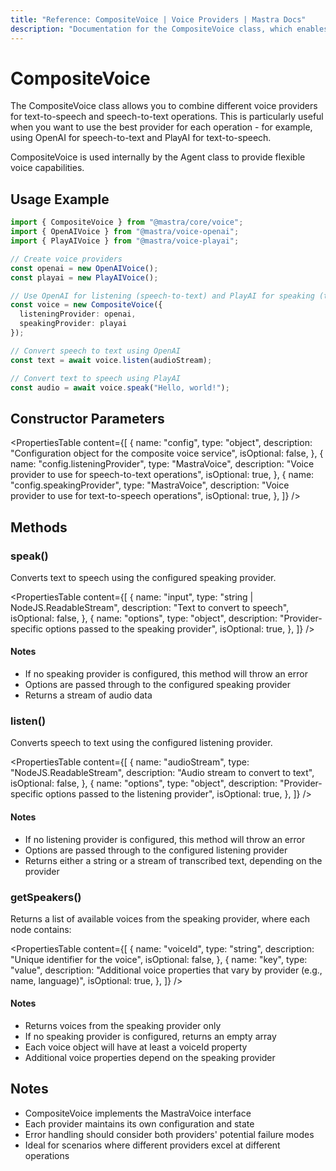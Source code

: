 ```yaml
---
title: "Reference: CompositeVoice | Voice Providers | Mastra Docs"
description: "Documentation for the CompositeVoice class, which enables combining multiple voice providers for flexible text-to-speech and speech-to-text operations."
---
```


# CompositeVoice

The CompositeVoice class allows you to combine different voice providers for text-to-speech and speech-to-text operations. This is particularly useful when you want to use the best provider for each operation - for example, using OpenAI for speech-to-text and PlayAI for text-to-speech.

CompositeVoice is used internally by the Agent class to provide flexible voice capabilities.

## Usage Example

```typescript
import { CompositeVoice } from "@mastra/core/voice";
import { OpenAIVoice } from "@mastra/voice-openai";
import { PlayAIVoice } from "@mastra/voice-playai";

// Create voice providers
const openai = new OpenAIVoice();
const playai = new PlayAIVoice();

// Use OpenAI for listening (speech-to-text) and PlayAI for speaking (text-to-speech)
const voice = new CompositeVoice({
  listeningProvider: openai,
  speakingProvider: playai
});

// Convert speech to text using OpenAI
const text = await voice.listen(audioStream);

// Convert text to speech using PlayAI
const audio = await voice.speak("Hello, world!");
```

## Constructor Parameters

<PropertiesTable
  content={[
    {
      name: "config",
      type: "object",
      description: "Configuration object for the composite voice service",
      isOptional: false,
    },
    {
      name: "config.listeningProvider",
      type: "MastraVoice",
      description: "Voice provider to use for speech-to-text operations",
      isOptional: true,
    },
    {
      name: "config.speakingProvider",
      type: "MastraVoice",
      description: "Voice provider to use for text-to-speech operations",
      isOptional: true,
    },
  ]}
/>

## Methods

### speak()

Converts text to speech using the configured speaking provider.

<PropertiesTable
  content={[
    {
      name: "input",
      type: "string | NodeJS.ReadableStream",
      description: "Text to convert to speech",
      isOptional: false,
    },
    {
      name: "options",
      type: "object",
      description: "Provider-specific options passed to the speaking provider",
      isOptional: true,
    },
  ]}
/>

#### Notes
- If no speaking provider is configured, this method will throw an error
- Options are passed through to the configured speaking provider
- Returns a stream of audio data

### listen()

Converts speech to text using the configured listening provider.

<PropertiesTable
  content={[
    {
      name: "audioStream",
      type: "NodeJS.ReadableStream",
      description: "Audio stream to convert to text",
      isOptional: false,
    },
    {
      name: "options",
      type: "object",
      description: "Provider-specific options passed to the listening provider",
      isOptional: true,
    },
  ]}
/>

#### Notes
- If no listening provider is configured, this method will throw an error
- Options are passed through to the configured listening provider
- Returns either a string or a stream of transcribed text, depending on the provider

### getSpeakers()

Returns a list of available voices from the speaking provider, where each node contains:

<PropertiesTable
  content={[
    {
      name: "voiceId",
      type: "string",
      description: "Unique identifier for the voice",
      isOptional: false,
    },
    {
      name: "key",
      type: "value",
      description: "Additional voice properties that vary by provider (e.g., name, language)",
      isOptional: true,
    },
  ]}
/>

#### Notes
- Returns voices from the speaking provider only
- If no speaking provider is configured, returns an empty array
- Each voice object will have at least a voiceId property
- Additional voice properties depend on the speaking provider

## Notes

- CompositeVoice implements the MastraVoice interface
- Each provider maintains its own configuration and state
- Error handling should consider both providers' potential failure modes
- Ideal for scenarios where different providers excel at different operations
